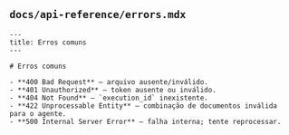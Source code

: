 
## `docs/api-reference/errors.mdx`
```mdx
---
title: Erros comuns
---

# Erros comuns

- **400 Bad Request** — arquivo ausente/inválido.
- **401 Unauthorized** — token ausente ou inválido.
- **404 Not Found** — `execution_id` inexistente.
- **422 Unprocessable Entity** — combinação de documentos inválida para o agente.
- **500 Internal Server Error** — falha interna; tente reprocessar.
